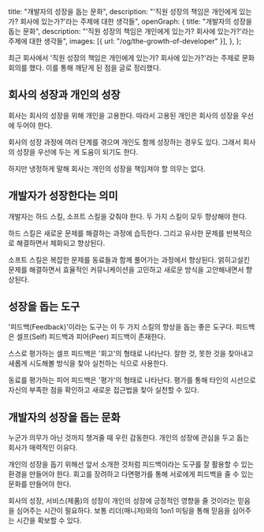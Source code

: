   title: "개발자의 성장을 돕는 문화",
  description:
    "'직원 성장의 책임은 개인에게 있는가? 회사에 있는가?'라는 주제에 대한 생각들",
  openGraph: {
    title: "개발자의 성장을 돕는 문화",
    description:
      "'직원 성장의 책임은 개인에게 있는가? 회사에 있는가?'라는 주제에 대한 생각들",
    images: [{ url: "/og/the-growth-of-developer" }],
  },
};

최근 회사에서 '직원 성장의 책임은 개인에게 있는가? 회사에 있는가?'라는 주제로 문화 회의를 했다. 이를 통해 깨닫게 된 점을 글로 정리했다.

## 회사의 성장과 개인의 성장

회사는 회사의 성장을 위해 개인을 고용한다. 따라서 고용된 개인은 회사의 성장을 우선에 두어야 한다.

회사의 성장 과정에 여러 단계를 겪으며 개인도 함께 성장하는 경우도 있다. 그래서 회사의 성장을 우선에 두는 게 도움이 되기도 한다.

하지만 냉정하게 말해 회사는 개인의 성장을 책임져야 할 의무는 없다.

## 개발자가 성장한다는 의미

개발자는 하드 스킬, 소프트 스킬을 갖춰야 한다. 두 가지 스킬이 모두 향상해야 한다.

하드 스킬은 새로운 문제를 해결하는 과정에 습득한다. 그리고 유사한 문제를 반복적으로 해결하면서 체화되고 향상된다.

소프트 스킬은 복잡한 문제를 동료들과 함께 풀어가는 과정에서 향상된다. 얽히고설킨 문제를 해결하면서 효율적인 커뮤니케이션을 고민하고 새로운 방식을 고안해내면서 향상된다.

## 성장을 돕는 도구

'피드백(Feedback)'이라는 도구는 이 두 가지 스킬의 향상을 돕는 좋은 도구다. 피드백은 셀프(Self) 피드백과 피어(Peer) 피드백이 존재한다.

스스로 평가하는 셀프 피드백은 '회고'의 형태로 나타난다. 잘한 것, 못한 것을 찾아내고 새롭게 시도해볼 방식을 찾아 실천하는 식으로 사용한다.

동료를 평가하는 피어 피드백은 '평가'의 형태로 나타난다. 평가를 통해 타인의 시선으로 자신의 부족한 점을 확인하고 새로운 접근법을 찾아 실천할 수 있다.

## 개발자의 성장을 돕는 문화

누군가 의무가 아닌 것까지 챙겨줄 때 우린 감동한다. 개인의 성장에 관심을 두고 돕는 회사가 매력적인 이유다.

개인의 성장을 돕기 위해선 앞서 소개한 것처럼 피드백이라는 도구를 잘 활용할 수 있는 환경을 만들어야 한다. 회고를 장려하고 다면평가를 통해 서로에게 피드백을 줄 수 있는 문화를 만들어야 한다.

회사의 성장, 서비스(제품)의 성장이 개인의 성장에 긍정적인 영향을 줄 것이라는 믿음을 심어주는 시간이 필요하다. 보통 리더(매니저)와의 1on1 미팅을 통해 믿음을 심어주는 시간을 확보할 수 있다.

